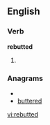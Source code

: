 ==English==

===Verb===
'''rebutted'''

# {{past of|[[rebut]]}}

===Anagrams===
* {{alphagram|bdeerttu}}
* [[buttered#English|buttered]]

[[vi:rebutted]]